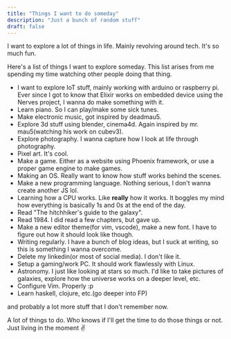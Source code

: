 ```yaml
---
title: "Things I want to do someday"
description: "Just a bunch of random stuff"
draft: false
---
```


I want to explore a lot of things in life. Mainly revolving around tech. It's so much fun.

Here's a list of things I want to explore someday. This list arises from me spending my time watching other people doing that thing.

- I want to explore IoT stuff, mainly working with arduino or raspberry pi. Ever since I got to know that Elixir works on embedded device using the Nerves project, I wanna do make something with it.
- Learn piano. So I can play/make some sick tunes.
- Make electronic music, got inspired by deadmau5.
- Explore 3d stuff using blender, cinema4d. Again inspired by mr. mau5(watching his work on cubev3).
- Explore photography. I wanna capture how I look at life through photography.
- Pixel art. It's cool.
- Make a game. Either as a website using Phoenix framework, or use a proper game engine to make games.
- Making an OS. Really want to know how stuff works behind the scenes.
- Make a new programming language. Nothing serious, I don't wanna create another JS lol.
- Learning how a CPU works. Like **really** how it works. It boggles my mind how everything is basically 1s and 0s at the end of the day.
- Read "The hitchhiker's guide to the galaxy".
- Read 1984. I did read a few chapters, but gave up.
- Make a new editor theme(for vim, vscode), make a new font. I have to figure out how it should look like though.
- Writing regularly. I have a bunch of blog ideas, but I suck at writing, so this is something I wanna overcome.
- Delete my linkedin(or most of social media). I don't like it.
- Setup a gaming/work PC. It should work flawlessly with Linux.
- Astronomy. I just like looking at stars so much. I'd like to take pictures of galaxies, explore how the universe works on a deeper level, etc.
- Configure Vim. Properly :p
- Learn haskell, clojure, etc.(go deeper into FP)

and probably a lot more stuff that I don't remember now.

A lot of things to do. Who knows if I'll get the time to do those things or not. Just living in the moment ✌️
